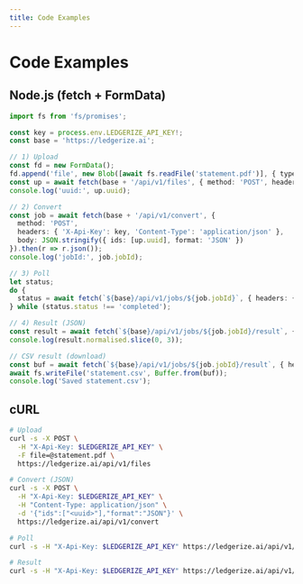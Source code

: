 ```yaml
---
title: Code Examples
---
```


# Code Examples

## Node.js (fetch + FormData)

```ts
import fs from 'fs/promises';

const key = process.env.LEDGERIZE_API_KEY!;
const base = 'https://ledgerize.ai';

// 1) Upload
const fd = new FormData();
fd.append('file', new Blob([await fs.readFile('statement.pdf')], { type: 'application/pdf' }), 'statement.pdf');
const up = await fetch(base + '/api/v1/files', { method: 'POST', headers: { 'X-Api-Key': key }, body: fd }).then(r => r.json());
console.log('uuid:', up.uuid);

// 2) Convert
const job = await fetch(base + '/api/v1/convert', {
  method: 'POST',
  headers: { 'X-Api-Key': key, 'Content-Type': 'application/json' },
  body: JSON.stringify({ ids: [up.uuid], format: 'JSON' })
}).then(r => r.json());
console.log('jobId:', job.jobId);

// 3) Poll
let status;
do {
  status = await fetch(`${base}/api/v1/jobs/${job.jobId}`, { headers: { 'X-Api-Key': key } }).then(r => r.json());
} while (status.status !== 'completed');

// 4) Result (JSON)
const result = await fetch(`${base}/api/v1/jobs/${job.jobId}/result`, { headers: { 'X-Api-Key': key } }).then(r => r.json());
console.log(result.normalised.slice(0, 3));

// CSV result (download)
const buf = await fetch(`${base}/api/v1/jobs/${job.jobId}/result`, { headers: { 'X-Api-Key': key } }).then(r => r.arrayBuffer());
await fs.writeFile('statement.csv', Buffer.from(buf));
console.log('Saved statement.csv');
```

## cURL

```bash
# Upload
curl -s -X POST \
  -H "X-Api-Key: $LEDGERIZE_API_KEY" \
  -F file=@statement.pdf \
  https://ledgerize.ai/api/v1/files

# Convert (JSON)
curl -s -X POST \
  -H "X-Api-Key: $LEDGERIZE_API_KEY" \
  -H "Content-Type: application/json" \
  -d '{"ids":["<uuid>"],"format":"JSON"}' \
  https://ledgerize.ai/api/v1/convert

# Poll
curl -s -H "X-Api-Key: $LEDGERIZE_API_KEY" https://ledgerize.ai/api/v1/jobs/<jobId>

# Result
curl -s -H "X-Api-Key: $LEDGERIZE_API_KEY" https://ledgerize.ai/api/v1/jobs/<jobId>/result
```

